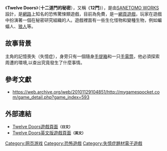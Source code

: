 《'''Twelve Doors'''》（'''十二道門的秘密'''），又稱《'''12門'''》），是由[[SANETOMO_WORKS|SANETOMO WORKS]]設計，是[[網路|網路]]上知名的恐怖驚悚類遊戲，目前為免費，是一[[網頁遊戲|網頁遊戲]]，玩家在遊戲中扮演著一個在秘密研究組織的人。遊戲裡面有一些生化怪物和變種生物，例如蝙蝠人、[[狼人|狼人]]等。

==故事背景==
主角的記憶喪失（失憶症），身旁只有一個隨身[[手提箱|手提箱]]和一只[[手電筒|手電筒]]，他必須探索周遭的環境,以查出究竟發生了什麼事情。

== 參考文獻 ==
*https://web.archive.org/web/20101129104851/http://mygamespocket.com/game_detail.php?game_index=593

== 外部連結 ==
* [https://web.archive.org/web/20100718174225/http://www2.odn.ne.jp/sanetomo/d-top.html Twelve Doors遊戲頁面]<span style="font-size:smaller;">'''（日文）'''</span>
* [https://web.archive.org/web/20100429182829/http://www2.odn.ne.jp/sanetomo/doors/english/esec01.html Twelve Doors英文版遊戲頁面]<span style="font-size:smaller;">'''（英文）'''</span>

[[Category:网页游戏|Category:网页游戏]]
[[Category:恐怖遊戲|Category:恐怖遊戲]]
[[Category:失憶症題材電子遊戲|Category:失憶症題材電子遊戲]]
